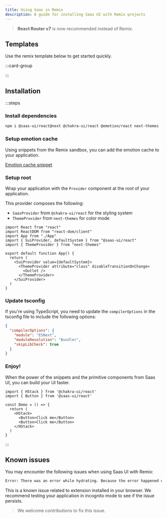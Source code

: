 ```yaml
---
title: Using Saas in Remix
description: A guide for installing Saas UI with Remix projects
---
```


> **React Router v7** is now recommended instead of Remix.

## Templates

Use the remix template below to get started quickly.

:::card-group

<ResourceCard
  type="github"
  title="Remix template"
  url="https://github.com/saas-js/saas-ui/tree/main/examples/remix-ts"
/>

:::

## Installation

:::steps

### Install dependencies

```bash
npm i @saas-ui/react@next @chakra-ui/react @emotion/react next-themes
```

### Setup emotion cache

Using snippets from the Remix sandbox, you can add the emotion cache to your
application.

[Emotion cache snippet](https://github.com/saas-js/saas-ui/blob/main/examples/remix-ts/app/emotion)

### Setup root

Wrap your application with the `Provider` component at the root of your
application.

This provider composes the following:

- `SaasProvider` from `@chakra-ui/react` for the styling system
- `ThemeProvider` from `next-themes` for color mode

```tsx title="app/root.tsx"
import React from "react"
import ReactDOM from "react-dom/client"
import App from "./App"
import { SuiProvider, defaultSystem } from "@saas-ui/react"
import { ThemeProvider } from "next-themes"

export default function App() {
  return (
    <SuiProvider value={defaultSystem}>
      <ThemeProvider attribute="class" disableTransitionOnChange>
        <Outlet />
      </ThemeProvider>
    </SuiProvider>
  )
}
```

### Update tsconfig

If you're using TypeScript, you need to update the `compilerOptions` in the
tsconfig file to include the following options:

```json title="tsconfig.json"
{
  "compilerOptions": {
    "module": "ESNext",
    "moduleResolution": "Bundler",
    "skipLibCheck": true
  }
}
```

### Enjoy!

When the power of the snippets and the primitive components from Saas UI, you
can build your UI faster.

```tsx
import { HStack } from '@chakra-ui/react'
import { Button } from '@saas-ui/react'

const Demo = () => {
  return (
    <HStack>
      <Button>Click me</Button>
      <Button>Click me</Button>
    </HStack>
  )
}
```

:::

## Known issues

You may encounter the following issues when using Saas UI with Remix:

```bash
Error: There was an error while hydrating. Because the error happened outside of a Suspense boundary, the entire root will switch to client rendering.
```

This is a known issue related to extension installed in your browser. We
recommend testing your application in incognito mode to see if the issue
persists.

> We welcome contributions to fix this issue.
